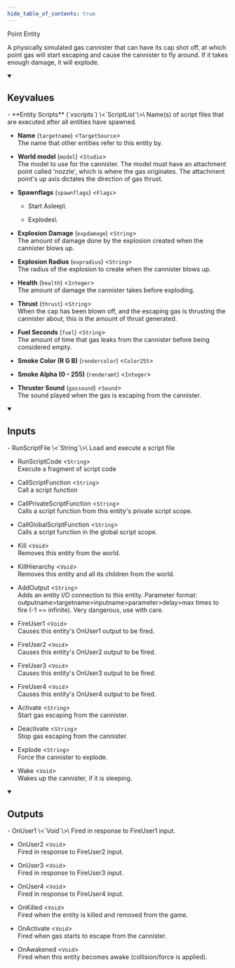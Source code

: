 ```yaml
---
hide_table_of_contents: true
---
```


<!---
!!!!!!
THIS PAGE IS AUTOGENERATED FROM GAME FGD DEFINITIONS!
DO NOT EDIT MANUALLY!
!!!!!!

In order to make edits, you can make an annotation file in /fgd_dump_overrides
-->


Point Entity

A physically simulated gas cannister that can have its cap shot off, at which point gas will start escaping and cause the cannister to fly around. If it takes enough damage, it will explode.

<details open>
<summary><h2>Keyvalues</h2></summary>
- **Entity Scripts** (`vscripts`) \<`ScriptList`\>\
Name(s) of script files that are executed after all entities have spawned.

- **Name** (`targetname`) \<`TargetSource`\>\
The name that other entities refer to this entity by.

- **World model** (`model`) \<`Studio`\>\
The model to use for the cannister. The model must have an attachment point called 'nozzle', which is where the gas originates. The attachment point's up axis dictates the direction of gas thrust.

- **Spawnflags** (`spawnflags`) \<`Flags`\>
  - Start Asleep\
    
  - Explodes\
    


- **Explosion Damage** (`expdamage`) \<`String`\>\
The amount of damage done by the explosion created when the cannister blows up.

- **Explosion Radius** (`expradius`) \<`String`\>\
The radius of the explosion to create when the cannister blows up.

- **Health** (`health`) \<`Integer`\>\
The amount of damage the cannister takes before exploding.

- **Thrust** (`thrust`) \<`String`\>\
When the cap has been blown off, and the escaping gas is thrusting the cannister about, this is the amount of thrust generated.

- **Fuel Seconds** (`fuel`) \<`String`\>\
The amount of time that gas leaks from the cannister before being considered empty.

- **Smoke Color (R G B)** (`rendercolor`) \<`Color255`\>

- **Smoke Alpha (0 - 255)** (`renderamt`) \<`Integer`\>

- **Thruster Sound** (`gassound`) \<`Sound`\>\
The sound played when the gas is escaping from the cannister.


 </details>
<details open>
<summary><h2>Inputs</h2></summary>
- RunScriptFile \<`String`\>\
Load and execute a script file

- RunScriptCode \<`String`\>\
Execute a fragment of script code

- CallScriptFunction \<`String`\>\
Call a script function

- CallPrivateScriptFunction \<`String`\>\
Calls a script function from this entity's private script scope.

- CallGlobalScriptFunction \<`String`\>\
Calls a script function in the global script scope.

- Kill \<`Void`\>\
Removes this entity from the world.

- KillHierarchy \<`Void`\>\
Removes this entity and all its children from the world.

- AddOutput \<`String`\>\
Adds an entity I/O connection to this entity. Parameter format: outputname&gt;targetname>inputname&gt;parameter&gt;delay&gt;max times to fire (-1 == infinite). Very dangerous, use with care.

- FireUser1 \<`Void`\>\
Causes this entity's OnUser1 output to be fired.

- FireUser2 \<`Void`\>\
Causes this entity's OnUser2 output to be fired.

- FireUser3 \<`Void`\>\
Causes this entity's OnUser3 output to be fired.

- FireUser4 \<`Void`\>\
Causes this entity's OnUser4 output to be fired.

- Activate \<`String`\>\
Start gas escaping from the cannister.

- Deactivate \<`String`\>\
Stop gas escaping from the cannister.

- Explode \<`String`\>\
Force the cannister to explode.

- Wake \<`Void`\>\
Wakes up the cannister, if it is sleeping.


 </details>
<details open>
<summary><h2>Outputs</h2></summary>
- OnUser1 \<`Void`\>\
Fired in response to FireUser1 input.

- OnUser2 \<`Void`\>\
Fired in response to FireUser2 input.

- OnUser3 \<`Void`\>\
Fired in response to FireUser3 input.

- OnUser4 \<`Void`\>\
Fired in response to FireUser4 input.

- OnKilled \<`Void`\>\
Fired when the entity is killed and removed from the game.

- OnActivate \<`Void`\>\
Fired when gas starts to escape from the cannister.

- OnAwakened \<`Void`\>\
Fired when this entity becomes awake (collision/force is applied).


 </details>